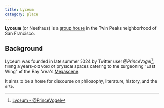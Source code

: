 ```yaml
---
title: Lyceum
category: place
---
```


**Lyceum** (or Neethaus) is a [group house](/group-housing) in the Twin Peaks neighborhood of San Francisco.

## Background

Lyceum was founded in late summer 2024 by Twitter user _@PrinceVogel_[^1], filling a years-old void of physical spaces catering to the burgeoning "East Wing" of the Bay Area's [Megascene](/megascene).

It aims to be a home for discourse on philosophy, literature, history, and the arts.

[^1]: [Lyceum - @PrinceVogel](https://x.com/PrinceVogel/status/1825635961927245885)
